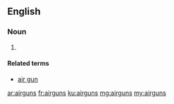 ==English==

===Noun===
{{head|en|plural}}

# {{plural of|airgun|lang=en}}

====Related terms====
* [[air gun]]

[[ar:airguns]]
[[fr:airguns]]
[[ku:airguns]]
[[mg:airguns]]
[[my:airguns]]